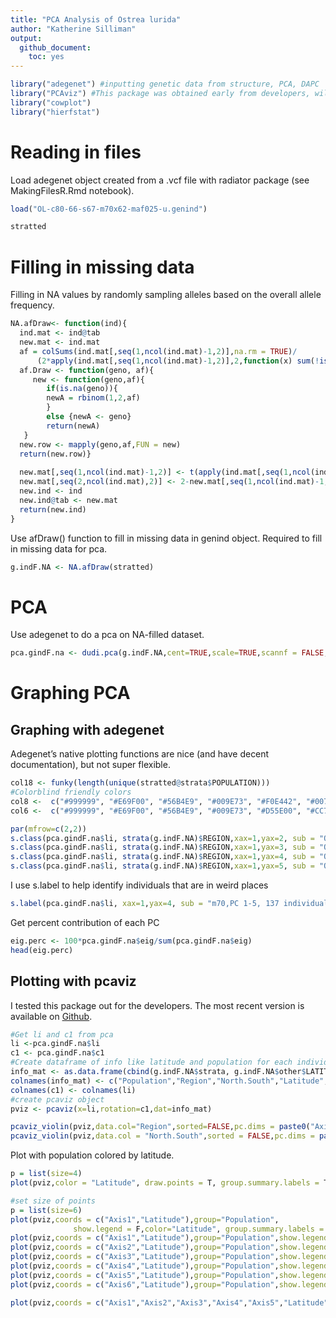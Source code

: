 ```yaml
---
title: "PCA Analysis of Ostrea lurida"
author: "Katherine Silliman"
output:
  github_document:
    toc: yes
---
```


```r
library("adegenet") #inputting genetic data from structure, PCA, DAPC
library("PCAviz") #This package was obtained early from developers, will be available soon on github
library("cowplot")
library("hierfstat")
```
# Reading in files
Load adegenet object created from a .vcf file with radiator package (see MakingFilesR.Rmd notebook).
```r
load("OL-c80-66-s67-m70x62-maf025-u.genind")
```
```r
stratted
```

# Filling in missing data
Filling in NA values by randomly sampling alleles based on the overall allele frequency.
```r
NA.afDraw<- function(ind){
  ind.mat <- ind@tab
  new.mat <- ind.mat
  af = colSums(ind.mat[,seq(1,ncol(ind.mat)-1,2)],na.rm = TRUE)/
      (2*apply(ind.mat[,seq(1,ncol(ind.mat)-1,2)],2,function(x) sum(!is.na(x))))
  af.Draw <- function(geno, af){
     new <- function(geno,af){
        if(is.na(geno)){
        newA = rbinom(1,2,af)
        }
        else {newA <- geno}
        return(newA)
   }
  new.row <- mapply(geno,af,FUN = new)
  return(new.row)}
  
  new.mat[,seq(1,ncol(ind.mat)-1,2)] <- t(apply(ind.mat[,seq(1,ncol(ind.mat)-1,2)],1,af.Draw,af))
  new.mat[,seq(2,ncol(ind.mat),2)] <- 2-new.mat[,seq(1,ncol(ind.mat)-1,2)]
  new.ind <- ind
  new.ind@tab <- new.mat
  return(new.ind)
}
```
Use afDraw() function to fill in missing data in genind object. Required to fill in missing data for pca.
```r
g.indF.NA <- NA.afDraw(stratted)
```

# PCA 

Use adegenet to do a pca on NA-filled dataset.
```r
pca.gindF.na <- dudi.pca(g.indF.NA,cent=TRUE,scale=TRUE,scannf = FALSE,nf=20)
```
# Graphing PCA
## Graphing with adegenet
Adegenet's native plotting functions are nice (and have decent documentation), but not super flexible. 
```r
col18 <- funky(length(unique(stratted@strata$POPULATION)))
#Colorblind friendly colors
col8 <-  c("#999999", "#E69F00", "#56B4E9", "#009E73", "#F0E442", "#0072B2", "#D55E00", "#CC79A7")
col6 <-  c("#999999", "#E69F00", "#56B4E9", "#009E73", "#D55E00", "#CC79A7","#0072B2")

par(mfrow=c(2,2))
s.class(pca.gindF.na$li, strata(g.indF.NA)$REGION,xax=1,yax=2, sub = "OL-c80-66-m70x62,PC 1-2, 137 individuals, 9,170 SNPs, maf 2.5%",possub = "topleft",col=transp(col6,.6), axesell=FALSE,cstar=0, cpoint=3, grid=FALSE, cellipse = 0)
s.class(pca.gindF.na$li, strata(g.indF.NA)$REGION,xax=1,yax=3, sub = "OL-c80-66-m70x62,PC 1-3, 137 individuals, 9,170 SNPs, maf 2.5%",possub = "topleft",col=transp(col6,.6), axesell=FALSE,cstar=0, cpoint=3, grid=FALSE, cellipse = 0)
s.class(pca.gindF.na$li, strata(g.indF.NA)$REGION,xax=1,yax=4, sub = "OL-c80-66-m70x62,PC 1-4, 137 individuals, 9,170 SNPs, maf 2.5%",possub = "topleft",col=transp(col6,.6), axesell=FALSE,cstar=0, cpoint=3, grid=FALSE, cellipse = 0)
s.class(pca.gindF.na$li, strata(g.indF.NA)$REGION,xax=1,yax=5, sub = "OL-c80-66-m70x62,PC 1-5, 137 individuals, 9,170 SNPs, maf 2.5%",possub = "topleft",col=transp(col6,.6), axesell=FALSE,cstar=0, cpoint=3, grid=FALSE, cellipse = 0)
```
I use s.label to help identify individuals that are in weird places
```r
s.label(pca.gindF.na$li, xax=1,yax=4, sub = "m70,PC 1-5, 137 individuals, 9,170 SNPs, maf 2.5%",possub = "topleft")
```

Get percent contribution of each PC 
```r
eig.perc <- 100*pca.gindF.na$eig/sum(pca.gindF.na$eig)
head(eig.perc)
```

## Plotting with pcaviz

I tested this package out for the developers. The most recent version is available on [Github](https://github.com/NovembreLab/PCAviz).
```r
#Get li and c1 from pca
li <-pca.gindF.na$li
c1 <- pca.gindF.na$c1
#Create dataframe of info like latitude and population for each individual
info_mat <- as.data.frame(cbind(g.indF.NA$strata, g.indF.NA$other$LATITUDE,g.indF.NA$other$LONGITUDE))
colnames(info_mat) <- c("Population","Region","North.South","Latitude","Longitude")
colnames(c1) <- colnames(li)
#create pcaviz object
pviz <- pcaviz(x=li,rotation=c1,dat=info_mat)
```

```r
pcaviz_violin(pviz,data.col="Region",sorted=FALSE,pc.dims = paste0("Axis",1:4))
pcaviz_violin(pviz,data.col = "North.South",sorted = FALSE,pc.dims = paste0("Axis",1:4))
```
Plot with population colored by latitude.
```r
p = list(size=4) 
plot(pviz,color = "Latitude", draw.points = T, group.summary.labels = T, draw.pc.axes = T, geom.point.params = p)
```
```r
#set size of points
p = list(size=6)
plot(pviz,coords = c("Axis1","Latitude"),group="Population",
              show.legend = F,color="Latitude", group.summary.labels = T, draw.points = T)
plot(pviz,coords = c("Axis1","Latitude"),group="Population",show.legend = T,color="Region", group.summary.labels = F, draw.points = T)
plot(pviz,coords = c("Axis2","Latitude"),group="Population",show.legend = T,color="Region", group.summary.labels = F, draw.points = T, geom.point.params =p)
plot(pviz,coords = c("Axis3","Latitude"),group="Population",show.legend = F,color="Latitude")
plot(pviz,coords = c("Axis4","Latitude"),group="Population",show.legend = F,color="Latitude")
plot(pviz,coords = c("Axis5","Latitude"),group="Population",show.legend = F,color="Latitude")
plot(pviz,coords = c("Axis6","Latitude"),group="Population",show.legend = F,color="Latitude")
```
```r
plot(pviz,coords = c("Axis1","Axis2","Axis3","Axis4","Axis5","Latitude"),group = NULL,color= "Region",draw.points = T,scale.pc.axes = 0.6, show.legend=F)
```

